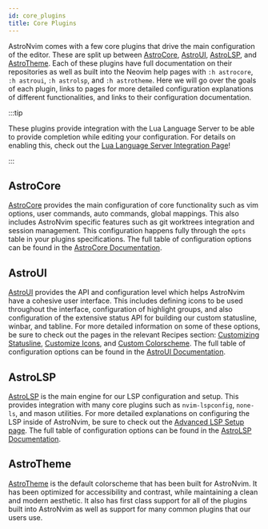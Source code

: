 ```yaml
---
id: core_plugins
title: Core Plugins
---
```


AstroNvim comes with a few core plugins that drive the main configuration of the editor. These are split up between [AstroCore](https://github.com/AstroNvim/astrocore), [AstroUI](https://github.com/AstroNvim/astroui), [AstroLSP](https://github.com/AstroNvim/astrolsp), and [AstroTheme](https://github.com/AstroNvim/astrotheme). Each of these plugins have full documentation on their repositories as well as built into the Neovim help pages with `:h astrocore`, `:h astroui`, `:h astrolsp`, and `:h astrotheme`. Here we will go over the goals of each plugin, links to pages for more detailed configuration explanations of different functionalities, and links to their configuration documentation.

:::tip

These plugins provide integration with the Lua Language Server to be able to provide completion while editing your configuration. For details on enabling this, check out the [Lua Language Server Integration Page](/configuration/lua_completion)!

:::

## AstroCore

[AstroCore](https://github.com/AstroNvim/astrocore) provides the main configuration of core functionality such as vim options, user commands, auto commands, global mappings. This also includes AstroNvim specific features such as git worktrees integration and session management. This configuration happens fully through the `opts` table in your plugins specifications. The full table of configuration options can be found in the [AstroCore Documentation](https://github.com/AstroNvim/astrocore#%EF%B8%8F-configuration).

## AstroUI

[AstroUI](https://github.com/AstroNvim/astroui) provides the API and configuration level which helps AstroNvim have a cohesive user interface. This includes defining icons to be used throughout the interface, configuration of highlight groups, and also configuration of the extensive status API for building our custom statusline, winbar, and tabline. For more detailed information on some of these options, be sure to check out the pages in the relevant Recipes section: [Customizing Statusline](/recipes/status), [Customize Icons](/recipes/icons), and [Custom Colorscheme](/recipes/colorscheme). The full table of configuration options can be found in the [AstroUI Documentation](https://github.com/AstroNvim/astroui#%EF%B8%8F-configuration).

## AstroLSP

[AstroLSP](https://github.com/AstroNvim/astrolsp) is the main engine for our LSP configuration and setup. This provides integration with many core plugins such as `nvim-lspconfig`, `none-ls`, and mason utilities. For more detailed explanations on configuring the LSP inside of AstroNvim, be sure to check out the [Advanced LSP Setup page](/recipes/advanced_lsp). The full table of configuration options can be found in the [AstroLSP Documentation](https://github.com/AstroNvim/astrolsp#%EF%B8%8F-configuration).

## AstroTheme

[AstroTheme](https://github.com/AstroNvim/astrotheme) is the default colorscheme that has been built for AstroNvim. It has been optimized for accessibility and contrast, while maintaining a clean and modern aesthetic. It also has first class support for all of the plugins built into AstroNvim as well as support for many common plugins that our users use.
